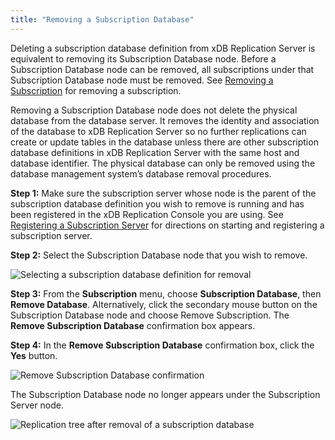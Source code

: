 ```yaml
---
title: "Removing a Subscription Database"
---
```


<div id="removing_subscription_database" class="registered_link"></div>


Deleting a subscription database definition from xDB Replication Server is equivalent to removing its Subscription Database node. Before a Subscription Database node can be removed, all subscriptions under that Subscription Database node must be removed. See [Removing a Subscription](../../05_smr_operation/05_managing_subscription/#removing_subscription) for removing a subscription.

Removing a Subscription Database node does not delete the physical database from the database server. It removes the identity and association of the database to xDB Replication Server so no further replications can create or update tables in the database unless there are other subscription database definitions in xDB Replication Server with the same host and database identifier. The physical database can only be removed using the database management system’s database removal procedures.

**Step 1:** Make sure the subscription server whose node is the parent of the subscription database definition you wish to remove is running and has been registered in the xDB Replication Console you are using. See [Registering a Subscription Server](../../05_smr_operation/03_creating_subscription/#registering_subscription_server) for directions on starting and registering a subscription server.

**Step 2:** Select the Subscription Database node that you wish to remove.

![Selecting a subscription database definition for removal](/../../images/image98.png)

**Step 3:** From the **Subscription** menu, choose **Subscription Database**, then **Remove Database**. Alternatively, click the secondary mouse button on the Subscription Database node and choose Remove Subscription. The **Remove Subscription Database** confirmation box appears.

**Step 4:** In the **Remove Subscription Database** confirmation box, click the **Yes** button.

![Remove Subscription Database confirmation](/../../images/image112.png)

The Subscription Database node no longer appears under the Subscription Server node.

![Replication tree after removal of a subscription database](/../../images/image113.png)
